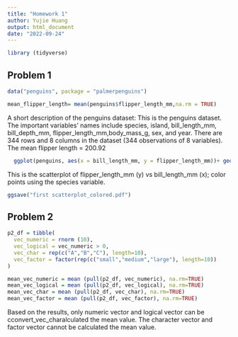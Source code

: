 ```yaml
---
title: "Homework 1"
author: Yujie Huang
output: html_document
date: "2022-09-24"
---
```



```r
library (tidyverse)
```

## Problem 1

```r
data("penguins", package = "palmerpenguins")
```

```r
mean_flipper_length= mean(penguins$flipper_length_mm,na.rm = TRUE)  
```
A short description of the penguins dataset:
This is the penguins dataset. The important variables' names include species, island, bill_length_mm, bill_depth_mm, flipper_length_mm,body_mass_g, sex, and year. 
There are 344 rows and 8 columns in the dataset (344 observations of 8 variables). 
The mean flipper length = 200.92



```r
  ggplot(penguins, aes(x = bill_length_mm, y = flipper_length_mm))+ geom_point(aes(color=species))

```

This is the scatterplot of flipper_length_mm (y) vs bill_length_mm (x); color points using the species variable. 


```r
ggsave("first scatterplot_colored.pdf")
```



## Problem 2

```r
p2_df = tibble(
  vec_numeric = rnorm (10),
  vec_logical = vec_numeric > 0,
  vec_char = rep(c("A","B","C"), length=10),
  vec_factor = factor(rep(c("small","medium","large"), length=10))
)


```



```r

mean_vec_numeric = mean (pull(p2_df, vec_numeric), na.rm=TRUE)
mean_vec_logical = mean (pull(p2_df, vec_logical), na.rm=TRUE)
mean_vec_char = mean (pull(p2_df, vec_char), na.rm=TRUE)
mean_vec_factor = mean (pull(p2_df, vec_factor), na.rm=TRUE)
```

Based on the results, only numeric vector and logical vector can be 
cconvert_vec_charalculated the mean value. The character vector and factor vector 
cannot be calculated the mean value. 